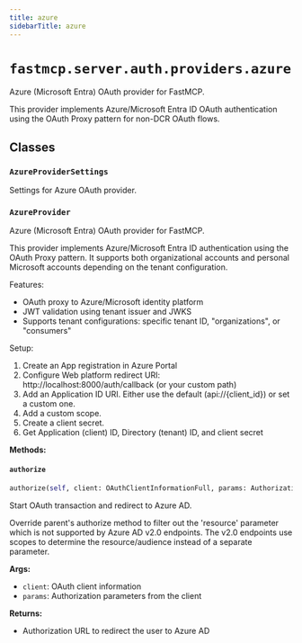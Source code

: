 ```yaml
---
title: azure
sidebarTitle: azure
---
```


# `fastmcp.server.auth.providers.azure`


Azure (Microsoft Entra) OAuth provider for FastMCP.

This provider implements Azure/Microsoft Entra ID OAuth authentication
using the OAuth Proxy pattern for non-DCR OAuth flows.


## Classes

### `AzureProviderSettings` <sup><a href="https://github.com/jlowin/fastmcp/blob/main/src/fastmcp/server/auth/providers/azure.py#L29" target="_blank"><Icon icon="github" style="width: 14px; height: 14px;" /></a></sup>


Settings for Azure OAuth provider.


### `AzureProvider` <sup><a href="https://github.com/jlowin/fastmcp/blob/main/src/fastmcp/server/auth/providers/azure.py#L60" target="_blank"><Icon icon="github" style="width: 14px; height: 14px;" /></a></sup>


Azure (Microsoft Entra) OAuth provider for FastMCP.

This provider implements Azure/Microsoft Entra ID authentication using the
OAuth Proxy pattern. It supports both organizational accounts and personal
Microsoft accounts depending on the tenant configuration.

Features:
- OAuth proxy to Azure/Microsoft identity platform
- JWT validation using tenant issuer and JWKS
- Supports tenant configurations: specific tenant ID, "organizations", or "consumers"

Setup:
1. Create an App registration in Azure Portal
2. Configure Web platform redirect URI: http://localhost:8000/auth/callback (or your custom path)
3. Add an Application ID URI. Either use the default (api://{client_id}) or set a custom one.
4. Add a custom scope.
5. Create a client secret.
6. Get Application (client) ID, Directory (tenant) ID, and client secret


**Methods:**

#### `authorize` <sup><a href="https://github.com/jlowin/fastmcp/blob/main/src/fastmcp/server/auth/providers/azure.py#L244" target="_blank"><Icon icon="github" style="width: 14px; height: 14px;" /></a></sup>

```python
authorize(self, client: OAuthClientInformationFull, params: AuthorizationParams) -> str
```

Start OAuth transaction and redirect to Azure AD.

Override parent's authorize method to filter out the 'resource' parameter
which is not supported by Azure AD v2.0 endpoints. The v2.0 endpoints use
scopes to determine the resource/audience instead of a separate parameter.

**Args:**
- `client`: OAuth client information
- `params`: Authorization parameters from the client

**Returns:**
- Authorization URL to redirect the user to Azure AD


